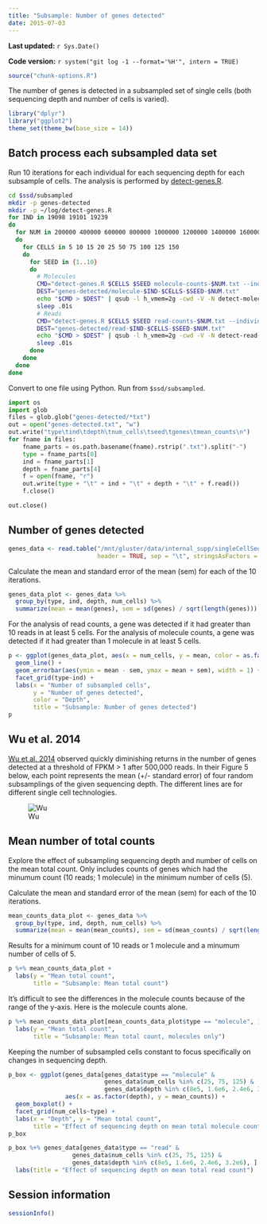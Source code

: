 ```yaml
---
title: "Subsample: Number of genes detected"
date: 2015-07-03
---
```


**Last updated:** `r Sys.Date()`

**Code version:** `r system("git log -1 --format='%H'", intern = TRUE)`

```r
source("chunk-options.R")
```

The number of genes is detected in a subsampled set of single cells (both sequencing depth and number of cells is varied).

```r
library("dplyr")
library("ggplot2")
theme_set(theme_bw(base_size = 14))
```

## Batch process each subsampled data set

Run 10 iterations for each individual for each sequencing depth for each subsample of cells.
The analysis is performed by [detect-genes.R](https://github.com/jdblischak/singleCellSeq/blob/master/code/detect-genes.R).

```bash
cd $ssd/subsampled
mkdir -p genes-detected
mkdir -p ~/log/detect-genes.R
for IND in 19098 19101 19239
do
  for NUM in 200000 400000 600000 800000 1000000 1200000 1400000 1600000 1800000 2000000 2400000 2800000 3200000 3600000 4000000
  do
    for CELLS in 5 10 15 20 25 50 75 100 125 150
    do
      for SEED in {1..10}
      do
        # Molecules
        CMD="detect-genes.R $CELLS $SEED molecule-counts-$NUM.txt --individual=$IND --min_count=1 --min_cells=5 --good_cells=/mnt/lustre/home/jdblischak/singleCellSeq/data/quality-single-cells.txt"
        DEST="genes-detected/molecule-$IND-$CELLS-$SEED-$NUM.txt"
        echo "$CMD > $DEST" | qsub -l h_vmem=2g -cwd -V -N detect-molecule-$IND-$CELLS-$SEED-$NUM -j y -o ~/log/detect-genes.R -l 'hostname=!bigmem01'
        sleep .01s
        # Reads
        CMD="detect-genes.R $CELLS $SEED read-counts-$NUM.txt --individual=$IND --min_count=10 --min_cells=5 --good_cells=/mnt/lustre/home/jdblischak/singleCellSeq/data/quality-single-cells.txt"
        DEST="genes-detected/read-$IND-$CELLS-$SEED-$NUM.txt"
        echo "$CMD > $DEST" | qsub -l h_vmem=2g -cwd -V -N detect-read-$IND-$CELLS-$SEED-$NUM -j y -o ~/log/detect-genes.R -l 'hostname=!bigmem01'
        sleep .01s
      done
    done
  done
done
```

Convert to one file using Python.
Run from `$ssd/subsampled`.

```python
import os
import glob
files = glob.glob("genes-detected/*txt")
out = open("genes-detected.txt", "w")
out.write("type\tind\tdepth\tnum_cells\tseed\tgenes\tmean_counts\n")
for fname in files:
    fname_parts = os.path.basename(fname).rstrip(".txt").split("-")
    type = fname_parts[0]
    ind = fname_parts[1]
    depth = fname_parts[4]
    f = open(fname, "r")
    out.write(type + "\t" + ind + "\t" + depth + "\t" + f.read())
    f.close()

out.close()
```

## Number of genes detected

```r
genes_data <- read.table("/mnt/gluster/data/internal_supp/singleCellSeq/subsampled/genes-detected.txt",
                         header = TRUE, sep = "\t", stringsAsFactors = FALSE)
```

Calculate the mean and standard error of the mean (sem) for each of the 10 iterations.

```r
genes_data_plot <- genes_data %>%
  group_by(type, ind, depth, num_cells) %>%
  summarize(mean = mean(genes), sem = sd(genes) / sqrt(length(genes)))
```

For the analysis of read counts, a gene was detected if it had greater than 10 reads in at least 5 cells.
For the analysis of molecule counts, a gene was detected if it had greater than 1 molecule in at least 5 cells.

```r
p <- ggplot(genes_data_plot, aes(x = num_cells, y = mean, color = as.factor(depth))) +
  geom_line() +
  geom_errorbar(aes(ymin = mean - sem, ymax = mean + sem), width = 1) +
  facet_grid(type~ind) +
  labs(x = "Number of subsampled cells",
       y = "Number of genes detected",
       color = "Depth",
       title = "Subsample: Number of genes detected")
p
```

## Wu et al. 2014

[Wu et al. 2014][Wu2014] observed quickly diminishing returns in the number of genes detected at a threshold of FPKM > 1 after 500,000 reads.
In their Figure 5 below, each point represents the mean (+/- standard error) of four random subsamplings of the given sequencing depth.
The different lines are for different single cell technologies.

![Wu](http://www.ncbi.nlm.nih.gov/pmc/articles/PMC4022966/bin/nihms570678f5.jpg)

[Wu2014]: http://www.ncbi.nlm.nih.gov/pmc/articles/PMC4022966

## Mean number of total counts

Explore the effect of subsampling sequencing depth and number of cells on the mean total count.
Only includes counts of genes which had the minumum count (10 reads; 1 molecule) in the minimum number of cells (5).

Calculate the mean and standard error of the mean (sem) for each of the 10 iterations.

```r
mean_counts_data_plot <- genes_data %>%
  group_by(type, ind, depth, num_cells) %>%
  summarize(mean = mean(mean_counts), sem = sd(mean_counts) / sqrt(length(mean_counts)))
```

Results for a minimum count of 10 reads or 1 molecule and a minumum number of cells of 5.

```r
p %+% mean_counts_data_plot +
  labs(y = "Mean total count",
       title = "Subsample: Mean total count")
```

It's difficult to see the differences in the molecule counts because of the range of the y-axis.
Here is the molecule counts alone.

```r
p %+% mean_counts_data_plot[mean_counts_data_plot$type == "molecule", ] +
  labs(y = "Mean total count",
       title = "Subsample: Mean total count, molecules only")
```

Keeping the number of subsampled cells constant to focus specifically on changes in sequencing depth.

```r
p_box <- ggplot(genes_data[genes_data$type == "molecule" &
                           genes_data$num_cells %in% c(25, 75, 125) &
                           genes_data$depth %in% c(8e5, 1.6e6, 2.4e6, 3.2e6), ],
                aes(x = as.factor(depth), y = mean_counts)) +
  geom_boxplot() +
  facet_grid(num_cells~type) +
  labs(x = "Depth", y = "Mean total count",
       title = "Effect of sequencing depth on mean total molecule count")
p_box
```

```r
p_box %+% genes_data[genes_data$type == "read" &
                  genes_data$num_cells %in% c(25, 75, 125) &
                  genes_data$depth %in% c(8e5, 1.6e6, 2.4e6, 3.2e6), ] +
  labs(title = "Effect of sequencing depth on mean total read count")
```

## Session information

```r
sessionInfo()
```
